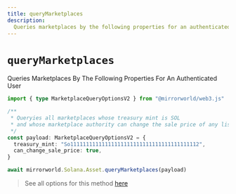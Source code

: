 ```yaml
---
title: queryMarketplaces
description:
  Queries marketplaces by the following properties for an authenticated user
---
```


# `queryMarketplaces`

Queries Marketplaces By The Following Properties For An Authenticated User

```ts
import { type MarketplaceQueryOptionsV2 } from "@mirrorworld/web3.js"

/**
 * Queryies all marketplaces whose treasury mint is SOL
 * and whose marketplace authority can change the sale price of any listing.
 */
const payload: MarketplaceQueryOptionsV2 = {
  treasury_mint: "So11111111111111111111111111111111111111112",
  can_change_sale_price: true,
}

await mirrorworld.Solana.Asset.queryMarketplaces(payload)
```

> See all options for this method
> [here](https://github.com/mirrorworld-universe/mirrorworld-sdk-js/blob/d4a2075770fb8ec1e39c23c35a64cf3e06874bfd/packages/core/src/types/marketplace.ts#L142)
